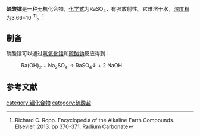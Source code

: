 {{chembox
| Verifiedfields = 
| Watchedfields = 
| verifiedrevid = 
| Name = 硫酸镭
| NameEn = Radium sulfate
| CustomizedImage= [[File:Ra2+.svg|x35px]] [[File:Sulfate.svg|100px]]
| ImageSize = 
| ImageName = 
| IUPACName = 
| OtherNames =
|Section1={{Chembox Identifiers
| CASNo = 7446-16-4
| CASNo_Ref = {{cascite|correct|CAS}}
|  UNII_Ref  =  
|  UNII  =  
|  EINECS  =  
|  PubChem  =  
|  InChI  =  
|  SMILES  =  
}}
|Section3={{Chembox Properties
| Formula = RaSO<sub>4</sub>
| MolarMass = 322.0626
| Appearance = 白色晶体<ref name=Richard />
| Solubility = 
| MeltingPt = 
| MeltingPt_notes = 
| Density = 
  }}
}}

'''硫酸镭'''是一种无机化合物，[[化学式|化学式]]为RaSO<sub>4</sub>，有强放射性。它难溶于水，[[溶度积|溶度积]]为3.66×10<sup>-11</sup>。<ref name=Richard>Richard C. Ropp. Encyclopedia of the Alkaline Earth Compounds. Elsevier, 2013. pp 370-371. Radium Carbonate</ref>

==制备==
硫酸镭可以通过[[氢氧化镭|氢氧化镭]]和[[硫酸钠|硫酸钠]]反应得到：
: Ra(OH)<sub>2</sub> + Na<sub>2</sub>SO<sub>4</sub> → RaSO<sub>4</sub>↓ + 2 NaOH

==参考文献==
{{reflist}}

{{镭化合物}}
{{硫酸盐}}
[[category:镭化合物|category:镭化合物]]
[[category:硫酸盐|category:硫酸盐]]